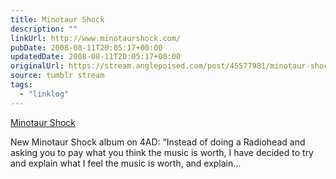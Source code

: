 ```yaml
---
title: Minotaur Shock
description: ""
linkUrl: http://www.minotaurshock.com/
pubDate: 2008-08-11T20:05:17+00:00
updatedDate: 2008-08-11T20:05:17+00:00
originalUrl: https://stream.anglepoised.com/post/45577981/minotaur-shock
source: tumblr stream
tags:
  - "linklog"
---
```


[Minotaur Shock][1]

New Minotaur Shock album on 4AD: &ldquo;Instead of doing a Radiohead and asking you to pay what you think the music is worth, I have decided to try and explain what I feel the music is worth, and explain&hellip;

[1]: http://www.minotaurshock.com/
